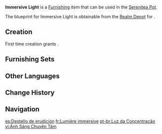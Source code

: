 {{Furnishing Infobox
|id             = 360422
|image          = Item Immersive Light.png
|category       = Landscape
|subcategory    = Lighting
|quality        = 4
|adeptal_energy = 90
|load           = 85
|reduced_load   = 74
|description    = Ground lamps strewn all over the [[House of Daena]] in the [[Akademiya]]. They look like a flower bud held up by leaves and just about ready to bloom.<br>It is said that the placement of every light in the House of Daena was strictly planned based on research on the influence of light on human mood, with the aim to get scholars and students immersed in their readings and into an optimal uninterrupted state as soon as possible.
|mention        = Sumeru Akademiya
|blueprint      = Realm Depot
|source1        = 
}}
'''Immersive Light''' is a [[Furnishing]] item that can be used in the [[Serenitea Pot]].

The blueprint for Immersive Light is obtainable from the [[Realm Depot]] for {{Item|Realm Currency|24|x=240}}.

==Creation==
First time creation grants {{Item|Trust|24|x=90}}.
{{Recipe
|type = Creation
|time = 16h
|White Iron Chunk = 12
|sort = White Iron Chunk
}}

==Furnishing Sets==
{{Craft Usage|type=Furnishing Set}}

==Other Languages==
{{Other Languages
|default_hidden = 1
|en      = Immersive Light
|zhs     = 「潜心之光」
|zhs_rm  = "Qiánxīn zhī Guāng"
|zht     = 「潛心之光」
|zht_rm  = "Qiánxīn zhī Guāng"
|ja      = 「潜心の光」
|ja_rm   = "Senshin no Hikari"
|ko      = 「몰두의 빛」
|ko_rm   = "Molttu-ui Bit"
|es      = Destello de erudición
|fr      = Lumière immersive
|ru      = Захватывающее освещение
|th      = "แสงแห่งสมาธิ"
|th_rm   = 
|vi      = Ánh Sáng Chuyên Tâm
|de      = „Licht der Vertiefung“
|id      = Cahaya Konsentrasi
|pt      = Luz da Concentração
|tr      = Çevreleyici Işık
|it      = Luce immersiva
}}

==Change History==
{{Change History|3.2}}

==Navigation==
{{Furnishing Navbox|exterior}}

[[es:Destello de erudición]]
[[fr:Lumière immersive]]
[[pt-br:Luz da Concentração]]
[[vi:Ánh Sáng Chuyên Tâm]]